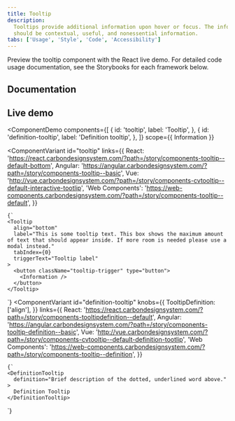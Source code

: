 ```yaml
---
title: Tooltip
description:
  Tooltips provide additional information upon hover or focus. The information
  should be contextual, useful, and nonessential information.
tabs: ['Usage', 'Style', 'Code', 'Accessibility']
---
```


<PageDescription>

Preview the tooltip component with the React live demo. For detailed code usage
documentation, see the Storybooks for each framework below.

</PageDescription>

## Documentation

<Row className="resource-card-group">
<Column colLg={4} colMd={4} noGutterSm>
  <ResourceCard
    subTitle="React"
    href="https://react.carbondesignsystem.com/?path=/story/components-tooltip--default-bottom"
    >

<MdxIcon name="react" />

  </ResourceCard>
</Column>
<Column colLg={4} colMd={4} noGutterSm>
  <ResourceCard
      subTitle="Angular (Community)"
      href="https://angular.carbondesignsystem.com/?path=/story/components-tooltip--basic"
      >

<MdxIcon name="angular" />

  </ResourceCard>
</Column>
<Column colLg={4} colMd={4} noGutterSm>
  <ResourceCard
      subTitle="Vue (Community)"
      href="http://vue.carbondesignsystem.com/?path=/story/components-cvtooltip--default-interactive-tootlip"
      >

<MdxIcon name="vue" />

  </ResourceCard>
</Column>
<Column colLg={4} colMd={4} noGutterSm>
  <ResourceCard
      subTitle="Web Components (Community)"
      href="https://web-components.carbondesignsystem.com/?path=/story/components-tooltip--default"
      >

<MdxIcon name="webcomponents" />

  </ResourceCard>
</Column>
</Row>

## Live demo


<ComponentDemo
  components={[
    {
      id: 'tooltip',
      label: 'Tooltip',
    },
    {
      id: 'definition-tooltip',
      label: 'Definition tooltip',
    },
  ]}
  scope={{ Information }}
>
  <ComponentVariant
    id="tooltip"
    links={{
      React:
        'https://react.carbondesignsystem.com/?path=/story/components-tooltip--default-bottom',
      Angular:
        'https://angular.carbondesignsystem.com/?path=/story/components-tooltip--basic',
      Vue: 'http://vue.carbondesignsystem.com/?path=/story/components-cvtooltip--default-interactive-tootlip',
      'Web Components':
        'https://web-components.carbondesignsystem.com/?path=/story/components-tooltip--default',
    }}
  >
    {`
    <Tooltip
      align="bottom"
      label="This is some tooltip text. This box shows the maximum amount of text that should appear inside. If more room is needed please use a modal instead."
      tabIndex={0}
      triggerText="Tooltip label"
    >
      <button className="tooltip-trigger" type="button">
        <Information />
      </button>
    </Tooltip>
  `}
  </ComponentVariant>
  <ComponentVariant
    id="definition-tooltip"
    knobs={{
      TooltipDefinition: ['align'],
    }}
    links={{
      React:
        'https://react.carbondesignsystem.com/?path=/story/components-tooltipdefinition--default',
      Angular:
        'https://angular.carbondesignsystem.com/?path=/story/components-tooltip-definition--basic',
      Vue: 'http://vue.carbondesignsystem.com/?path=/story/components-cvtooltip--default-definition-tootlip',
      'Web Components':
        'https://web-components.carbondesignsystem.com/?path=/story/components-tooltip--definition',
    }}
  >
    {`
    <DefinitionTooltip
      definition="Brief description of the dotted, underlined word above."
    >
      Definition Tooltip
    </DefinitionTooltip>
  `}
  </ComponentVariant>
</ComponentDemo>
